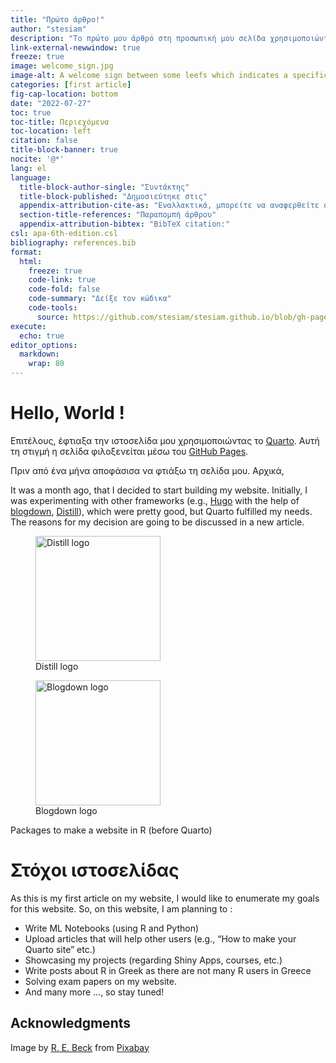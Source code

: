 ```yaml
---
title: "Πρώτο άρθρο!"
author: "stesiam"
description: "Το πρώτο μου άρθρό στη προσωπική μου σελίδα χρησιμοποιώντας το Quarto."
link-external-newwindow: true
freeze: true
image: welcome_sign.jpg
image-alt: A welcome sign between some leefs which indicates a specific direction
categories: [first article]
fig-cap-location: bottom
date: "2022-07-27"
toc: true
toc-title: Περιεχόμενα
toc-location: left
citation: false
title-block-banner: true
nocite: '@*'
lang: el
language: 
  title-block-author-single: "Συντάκτης"
  title-block-published: "Δημοσιεύτηκε στις"
  appendix-attribution-cite-as: "Εναλλακτικά, μπορείτε να αναφερθείτε στο παραπάνω άρθρο ως εξής:"
  section-title-references: "Παραπομπή άρθρου"
  appendix-attribution-bibtex: "BibTeX citation:"
csl: apa-6th-edition.csl
bibliography: references.bib
format: 
  html:
    freeze: true
    code-link: true
    code-fold: false
    code-summary: "Δείξε τον κώδικα"
    code-tools: 
      source: https://github.com/stesiam/stesiam.github.io/blob/gh-pages/posts/2023-06-20-Studies-in-Statistics-Greek/index.qmd
execute:
  echo: true
editor_options: 
  markdown: 
    wrap: 80
---
```


# Hello, World !

Επιτέλους, έφτιαξα την ιστοσελίδα μου χρησιμοποιώντας το [Quarto](https://quarto.org/). Αυτή τη στιγμή η σελίδα φιλοξενείται μέσω του [GitHub Pages](https://pages.github.com/).

Πριν από ένα μήνα αποφάσισα να φτιάξω τη σελίδα μου. Αρχικά, 

It was a month ago, that I decided to start building my website. Initially, I was experimenting with other frameworks (e.g., [Hugo](https://gohugo.io/) with the help of [blogdown](https://pkgs.rstudio.com/blogdown/), [Distill](https://rstudio.github.io/distill/)), which were pretty good, but Quarto fulfilled my needs. The reasons for my decision are going to be discussed in a new article.

::: {#fig-website-R-packages layout-ncol=2}

![Distill logo](images/distill.png){#fig-distill-logo height=200px}

![Blogdown logo](images/blogdown.png){#fig-blogdown-logo height=200px}

Packages to make a website in R (before Quarto)
:::

# Στόχοι ιστοσελίδας

As this is my first article on my website, I would like to enumerate my goals for this website. So, on this website, I am planning to :

- Write ML Notebooks (using R and Python)
- Upload articles that will help other users (e.g., "How to make your Quarto site" etc.)
- Showcasing my projects (regarding Shiny Apps, courses, etc.)
- Write posts about R in Greek as there are not many R users in Greece
- Solving exam papers on my website.
- And many more ..., so stay tuned!

## Acknowledgments {.appendix}

Image by <a href="https://pixabay.com/users/rebeck96-819254/?utm_source=link-attribution&amp;utm_medium=referral&amp;utm_campaign=image&amp;utm_content=760358">R. E. Beck</a> from <a href="https://pixabay.com//?utm_source=link-attribution&amp;utm_medium=referral&amp;utm_campaign=image&amp;utm_content=760358">Pixabay</a>